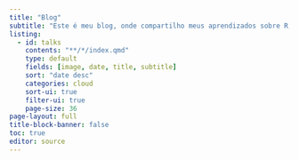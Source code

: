 ```yaml
---
title: "Blog"
subtitle: "Este é meu blog, onde compartilho meus aprendizados sobre R, Python, Julia, Linux, geoprocessamento, o universo e tudo mais…"
listing:
  - id: talks
    contents: "**/*/index.qmd"
    type: default
    fields: [image, date, title, subtitle]
    sort: "date desc"
    categories: cloud
    sort-ui: true
    filter-ui: true
    page-size: 36     
page-layout: full
title-block-banner: false
toc: true
editor: source
---
```


::: {#posts}
:::
